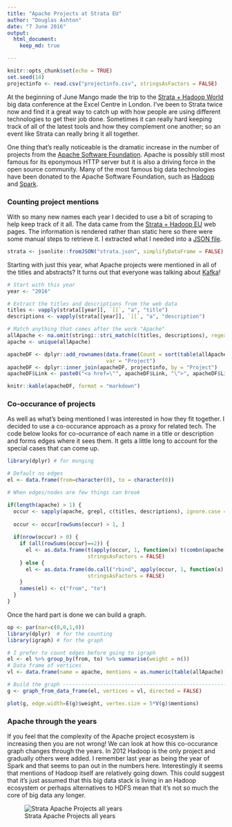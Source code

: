 ```yaml
---
title: "Apache Projects at Strata EU"
author: "Douglas Ashton"
date: "7 June 2016"
output:
  html_document:
    keep_md: true

---
```


```r
knitr::opts_chunk$set(echo = TRUE)
set.seed(14)
projectinfo <- read.csv("projectinfo.csv", stringsAsFactors = FALSE)
```

At the beginning of June Mango made the trip to the [Strata + Hadoop World](http://strataconf.com/) big data conference at the Excel Centre in London. I've been to Strata twice now and find it a great way to catch up with how people are using different technologies to get their job done. Sometimes it can really hard keeping track of all of the latest tools and how they complement one another; so an event like Strata can really bring it all together.

One thing that's really noticeable is the dramatic increase in the number of projects from the [Apache Software Foundation](http://www.apache.org). Apache is possibly still most famous for its eponymous HTTP server but it is also a driving force in the open source community. Many of the most famous big data technologies have been donated to the Apache Software Foundation, such as [Hadoop](http://hadoop.apache.org/) and [Spark](http://spark.apache.org/).

### Counting project mentions

With so many new names each year I decided to use a bit of scraping to help keep track of it all. The data came from the [Strata + Hadoop EU](http://conferences.oreilly.com/strata/hadoop-big-data-eu) web pages. The information is rendered rather than static here so there were some manual steps to retrieve it. I extracted what I needed into a [JSON file](https://raw.githubusercontent.com/dougmet/stratawords/master/strata.json).


```r
strata <- jsonlite::fromJSON("strata.json", simplifyDataFrame = FALSE)
```

Starting with just this year, what Apache projects were mentioned in all of the titles and abstracts? It turns out that everyone was talking about [Kafka](http://kafka.apache.org/)!

```r
# Start with this year
year <- "2016"

# Extract the titles and descriptions from the web data
titles <- vapply(strata[[year]], `[[`, "a", "title")
descriptions <- vapply(strata[[year]], `[[`, "a", "description")

# Match anything that comes after the work "Apache"
allApache <- na.omit(stringi::stri_match(c(titles, descriptions), regex = "[Aa]pache (\\w+)"))[,2]
apache <- unique(allApache)
```

```r
apacheDF <- dplyr::add_rownames(data.frame(Count = sort(table(allApache), decreasing = TRUE)), 
                                var = "Project")
apacheDF <- dplyr::inner_join(apacheDF, projectinfo, by = "Project")
apacheDF$Link <- paste0("<a href=\"", apacheDF$Link, "\">", apacheDF$Link, "</a>")

knitr::kable(apacheDF, format = "markdown")
```

### Co-occurance of projects

As well as what's being mentioned I was interested in how they fit together. I decided to use a co-occurance approach as a proxy for related tech. The code below looks for co-ocurrance of each name in a title or description and forms edges where it sees them. It gets a little long to account for the special cases that can come up.


```r
library(dplyr) # for munging

# Default no edges
el <- data.frame(from=character(0), to = character(0))

# When edges/nodes are few things can break

if(length(apache) > 1) {
  occur <- sapply(apache, grepl, c(titles, descriptions), ignore.case = TRUE)
  
  occur <- occur[rowSums(occur) > 1, ]
  
  if(nrow(occur) > 0) {
    if (all(rowSums(occur)==2)) {
      el <- as.data.frame(t(apply(occur, 1, function(x) t(combn(apache[x], 2)))),
                          stringsAsFactors = FALSE)
    } else {
      el <- as.data.frame(do.call("rbind", apply(occur, 1, function(x) t(combn(apache[x], 2)))),
                          stringsAsFactors = FALSE)
    }
    names(el) <- c("from", "to")
  }
}
```

Once the hard part is done we can build a graph.

```r
op <- par(mar=c(0,0,1,0))
library(dplyr)  # for the counting
library(igraph) # for the graph

# I prefer to count edges before going to igraph
el <- el %>% group_by(from, to) %>% summarise(weight = n())
# Data frame of vertices
vl <- data.frame(name = apache, mentions = as.numeric(table(allApache)[apache]))

# Build the graph ---------------------------------------------------------
g <- graph_from_data_frame(el, vertices = vl, directed = FALSE)

plot(g, edge.width=E(g)$weight, vertex.size = 5*V(g)$mentions)
```

### Apache through the years

If you feel that the complexity of the Apache project ecosystem is increasing then you are not wrong! We can look at how this co-occurance graph changes through the years. In 2012 Hadoop is the only project and gradually others were added. I remember last year as being the year of Spark and that seems to pan out in the numbers here. Interestingly it seems that mentions of Hadoop itself are relatively going down. This could suggest that it's just assumed that this big data stack is living in an Hadoop ecosystem or perhaps alternatives to HDFS mean that it's not so much the core of big data any longer.

![Strata Apache Projects all years](https://raw.githubusercontent.com/dougmet/stratawords/master/allYears.svg)


<!-- ![Strata Apache Projects all years](allYears.svg) -->


